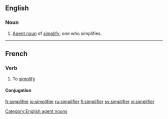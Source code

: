==English==

===Noun===

{{en-noun}}

# [[agent noun|Agent noun]] of [[simplify]]; one who simplifies.

[[Category:English agent nouns]]

----

==French==

===Verb===
{{infl|fr|verb}}

# To [[simplify]]

====Conjugation====
{{fr-conj-er|simplifi}}

[[fr:simplifier]]
[[io:simplifier]]
[[ru:simplifier]]
[[fi:simplifier]]
[[sv:simplifier]]
[[vi:simplifier]]